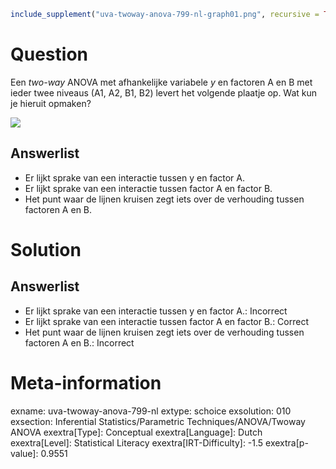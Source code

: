 ```r
include_supplement("uva-twoway-anova-799-nl-graph01.png", recursive = TRUE)
```

Question
========

Een *two-way* ANOVA met afhankelijke variabele *y* en factoren A en B
met ieder twee niveaus (A1, A2, B1, B2) levert het volgende plaatje op.
Wat kun je hieruit opmaken?

![](uva-twoway-anova-799-nl-graph01.png)

Answerlist
----------

* Er lijkt sprake van een interactie tussen y en factor A.
* Er lijkt sprake van een interactie tussen factor A en factor B.
* Het punt waar de lijnen kruisen zegt iets over de verhouding tussen factoren A en B.

Solution
========

Answerlist
----------

* Er lijkt sprake van een interactie tussen y en factor A.: Incorrect
* Er lijkt sprake van een interactie tussen factor A en factor B.: Correct
* Het punt waar de lijnen kruisen zegt iets over de verhouding tussen factoren A en B.: Incorrect

Meta-information
================
exname: uva-twoway-anova-799-nl
extype: schoice
exsolution: 010
exsection: Inferential Statistics/Parametric Techniques/ANOVA/Twoway ANOVA
exextra[Type]: Conceptual
exextra[Language]: Dutch
exextra[Level]: Statistical Literacy
exextra[IRT-Difficulty]: -1.5
exextra[p-value]: 0.9551

